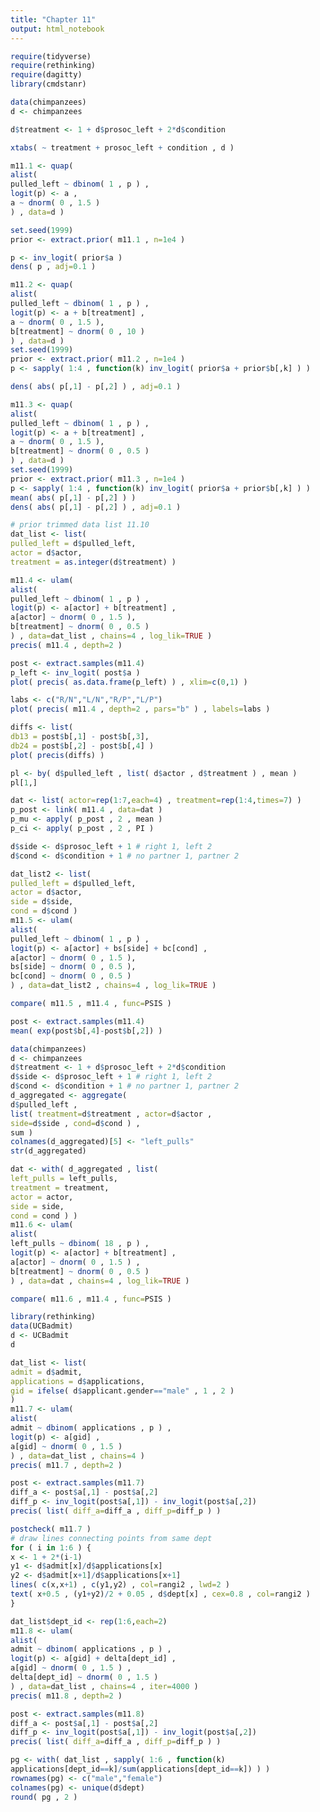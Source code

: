 ```yaml
---
title: "Chapter 11"
output: html_notebook
---
```



```r
require(tidyverse)
require(rethinking)
require(dagitty)
library(cmdstanr)
```

```r
data(chimpanzees)
d <- chimpanzees

d$treatment <- 1 + d$prosoc_left + 2*d$condition

xtabs( ~ treatment + prosoc_left + condition , d )

m11.1 <- quap(
alist(
pulled_left ~ dbinom( 1 , p ) ,
logit(p) <- a ,
a ~ dnorm( 0 , 1.5 )
) , data=d )

set.seed(1999)
prior <- extract.prior( m11.1 , n=1e4 )

p <- inv_logit( prior$a )
dens( p , adj=0.1 )

m11.2 <- quap(
alist(
pulled_left ~ dbinom( 1 , p ) ,
logit(p) <- a + b[treatment] ,
a ~ dnorm( 0 , 1.5 ),
b[treatment] ~ dnorm( 0 , 10 )
) , data=d )
set.seed(1999)
prior <- extract.prior( m11.2 , n=1e4 )
p <- sapply( 1:4 , function(k) inv_logit( prior$a + prior$b[,k] ) )

dens( abs( p[,1] - p[,2] ) , adj=0.1 )

m11.3 <- quap(
alist(
pulled_left ~ dbinom( 1 , p ) ,
logit(p) <- a + b[treatment] ,
a ~ dnorm( 0 , 1.5 ),
b[treatment] ~ dnorm( 0 , 0.5 )
) , data=d )
set.seed(1999)
prior <- extract.prior( m11.3 , n=1e4 )
p <- sapply( 1:4 , function(k) inv_logit( prior$a + prior$b[,k] ) )
mean( abs( p[,1] - p[,2] ) )
dens( abs( p[,1] - p[,2] ) , adj=0.1 )

```

```r
# prior trimmed data list 11.10
dat_list <- list(
pulled_left = d$pulled_left,
actor = d$actor,
treatment = as.integer(d$treatment) )

m11.4 <- ulam(
alist(
pulled_left ~ dbinom( 1 , p ) ,
logit(p) <- a[actor] + b[treatment] ,
a[actor] ~ dnorm( 0 , 1.5 ),
b[treatment] ~ dnorm( 0 , 0.5 )
) , data=dat_list , chains=4 , log_lik=TRUE )
precis( m11.4 , depth=2 )

post <- extract.samples(m11.4)
p_left <- inv_logit( post$a )
plot( precis( as.data.frame(p_left) ) , xlim=c(0,1) )

labs <- c("R/N","L/N","R/P","L/P")
plot( precis( m11.4 , depth=2 , pars="b" ) , labels=labs )

diffs <- list(
db13 = post$b[,1] - post$b[,3],
db24 = post$b[,2] - post$b[,4] )
plot( precis(diffs) )

pl <- by( d$pulled_left , list( d$actor , d$treatment ) , mean )
pl[1,]

dat <- list( actor=rep(1:7,each=4) , treatment=rep(1:4,times=7) )
p_post <- link( m11.4 , data=dat )
p_mu <- apply( p_post , 2 , mean )
p_ci <- apply( p_post , 2 , PI )
```

```r
d$side <- d$prosoc_left + 1 # right 1, left 2
d$cond <- d$condition + 1 # no partner 1, partner 2

dat_list2 <- list(
pulled_left = d$pulled_left,
actor = d$actor,
side = d$side,
cond = d$cond )
m11.5 <- ulam(
alist(
pulled_left ~ dbinom( 1 , p ) ,
logit(p) <- a[actor] + bs[side] + bc[cond] ,
a[actor] ~ dnorm( 0 , 1.5 ),
bs[side] ~ dnorm( 0 , 0.5 ),
bc[cond] ~ dnorm( 0 , 0.5 )
) , data=dat_list2 , chains=4 , log_lik=TRUE )

compare( m11.5 , m11.4 , func=PSIS )

post <- extract.samples(m11.4)
mean( exp(post$b[,4]-post$b[,2]) )
```

```r
data(chimpanzees)
d <- chimpanzees
d$treatment <- 1 + d$prosoc_left + 2*d$condition
d$side <- d$prosoc_left + 1 # right 1, left 2
d$cond <- d$condition + 1 # no partner 1, partner 2
d_aggregated <- aggregate(
d$pulled_left ,
list( treatment=d$treatment , actor=d$actor ,
side=d$side , cond=d$cond ) ,
sum )
colnames(d_aggregated)[5] <- "left_pulls"
str(d_aggregated)
```

```r
dat <- with( d_aggregated , list(
left_pulls = left_pulls,
treatment = treatment,
actor = actor,
side = side,
cond = cond ) )
m11.6 <- ulam(
alist(
left_pulls ~ dbinom( 18 , p ) ,
logit(p) <- a[actor] + b[treatment] ,
a[actor] ~ dnorm( 0 , 1.5 ) ,
b[treatment] ~ dnorm( 0 , 0.5 )
) , data=dat , chains=4 , log_lik=TRUE )

compare( m11.6 , m11.4 , func=PSIS )
```

```r
library(rethinking)
data(UCBadmit)
d <- UCBadmit
d

dat_list <- list(
admit = d$admit,
applications = d$applications,
gid = ifelse( d$applicant.gender=="male" , 1 , 2 )
)
m11.7 <- ulam(
alist(
admit ~ dbinom( applications , p ) ,
logit(p) <- a[gid] ,
a[gid] ~ dnorm( 0 , 1.5 )
) , data=dat_list , chains=4 )
precis( m11.7 , depth=2 )

post <- extract.samples(m11.7)
diff_a <- post$a[,1] - post$a[,2]
diff_p <- inv_logit(post$a[,1]) - inv_logit(post$a[,2])
precis( list( diff_a=diff_a , diff_p=diff_p ) )
```

```r
postcheck( m11.7 )
# draw lines connecting points from same dept
for ( i in 1:6 ) {
x <- 1 + 2*(i-1)
y1 <- d$admit[x]/d$applications[x]
y2 <- d$admit[x+1]/d$applications[x+1]
lines( c(x,x+1) , c(y1,y2) , col=rangi2 , lwd=2 )
text( x+0.5 , (y1+y2)/2 + 0.05 , d$dept[x] , cex=0.8 , col=rangi2 )
}

dat_list$dept_id <- rep(1:6,each=2)
m11.8 <- ulam(
alist(
admit ~ dbinom( applications , p ) ,
logit(p) <- a[gid] + delta[dept_id] ,
a[gid] ~ dnorm( 0 , 1.5 ) ,
delta[dept_id] ~ dnorm( 0 , 1.5 )
) , data=dat_list , chains=4 , iter=4000 )
precis( m11.8 , depth=2 )

post <- extract.samples(m11.8)
diff_a <- post$a[,1] - post$a[,2]
diff_p <- inv_logit(post$a[,1]) - inv_logit(post$a[,2])
precis( list( diff_a=diff_a , diff_p=diff_p ) )

pg <- with( dat_list , sapply( 1:6 , function(k)
applications[dept_id==k]/sum(applications[dept_id==k]) ) )
rownames(pg) <- c("male","female")
colnames(pg) <- unique(d$dept)
round( pg , 2 )
```

